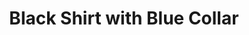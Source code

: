 ---
title: "Black Shirt with Blue Collar"
subtitle: ""
creator: ""
categories: ["clothes"]
featuredImage: "../src/assets/images/item/clothes/DSC02909.png"
views: ["../src/assets/images/item/clothes/DSC02909.png"]
nextItem: []
---